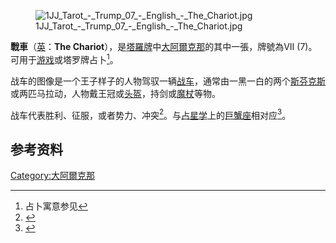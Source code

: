 [[File:1JJ_Tarot_-_Trump_07_-_English_-_The_Chariot.jpg|thumb]]

'''戰車'''（[[英文|英]]：'''The Chariot'''），是[[塔羅牌|塔羅牌]]中[[大阿爾克那|大阿爾克那]]的其中一張，牌號為VII (7)。可用于[[塔羅牌遊戲|游戏]]或塔罗牌占卜<ref>占卜寓意参见{{cite web|url=http://ent.ifeng.com/astrology/jptlf/detail_2011_01/13/4263694_0.shtml|title=塔罗牌意解析之7号：战车|publisher=[[凤凰网|凤凰网]]|date=2011年1月25日|accessdate=2017年5月8日|archive-date=2015年9月25日|archive-url=https://web.archive.org/web/20150925153010/http://ent.ifeng.com/astrology/jptlf/detail_2011_01/13/4263694_0.shtml|dead-url=no}}</ref>。

战车的图像是一个王子样子的人物驾驭一辆[[雙輪戰車|战车]]，通常由一黑一白的两个[[斯芬克斯|斯芬克斯]]或两匹马拉动，人物戴王冠或[[头盔|头盔]]，持剑或[[魔杖|魔杖]]等物。

战车代表胜利、征服，或者势力、冲突<ref>{{cite web|url=http://ent.ifeng.com/a/20110728/8012923_0.shtml|title=塔罗牌之间的关系|publisher=[[凤凰网|凤凰网]]|date=2011年7月28日|accessdate=2017年5月8日}}</ref>。与[[占星学|占星学]]上的[[巨蟹座|巨蟹座]]相对应<ref>{{cite web|url=http://astro.women.sohu.com/20160223/n438301307.shtml|title=【塔罗牌教学】第七张牌：战车|publisher=[[搜狐|搜狐]]|date=2016年2月23日|accessdate=2017年5月8日|archive-date=2016年7月12日|archive-url=https://web.archive.org/web/20160712060702/http://astro.women.sohu.com/20160223/n438301307.shtml|dead-url=no}}</ref>。

==参考资料==
{{Reflist}}
{{塔罗牌}}
[[Category:大阿爾克那|Category:大阿爾克那]]